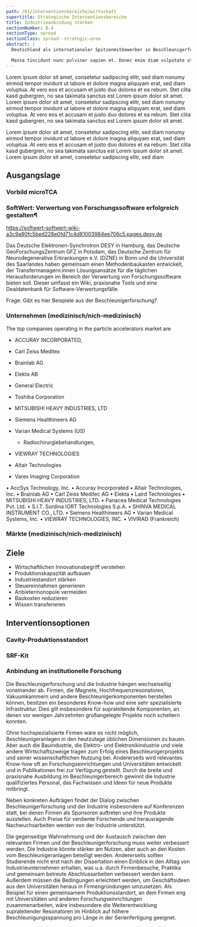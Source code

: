 ```yaml
---
path: /01/interventionsbereiche/wirtschaft
supertitle: Strategische Interventionsbereiche
title: Industrieanbindung stärken
sectionNumber: B.4
sectionType: spread
sectionClass: spread--strategic-area
abstract: |
  Deutschland als internationaler Spitzenmitbewerber in Beschleunigerforschung braucht eienn Studiengang, um seine Positionen auf dem Gebiet zu verstärken.{.orange}

  Massa tincidunt nunc pulvinar sapien et. Donec enim diam vulputate ut. Tortor pretium viverra suspendisse potenti nullam ac tortor vitae purus.{.red}
---
```



<div class="spread--left spread-area--intro">

<p class="md">
  Lorem ipsum dolor sit amet, consetetur sadipscing elitr, sed diam nonumy
  eirmod tempor invidunt ut labore et dolore magna aliquyam erat, sed diam
  voluptua. At vero eos et accusam et justo duo dolores et ea rebum. Stet clita
  kasd gubergren, no sea takimata sanctus est Lorem ipsum dolor sit amet. Lorem
  ipsum dolor sit amet, consetetur sadipscing elitr, sed diam nonumy eirmod
  tempor invidunt ut labore et dolore magna aliquyam erat, sed diam voluptua. At
  vero eos et accusam et justo duo dolores et ea rebum. Stet clita kasd
  gubergren, no sea takimata sanctus est Lorem ipsum dolor sit amet.
</p>
<p class="md">
  Lorem ipsum dolor sit amet, consetetur sadipscing elitr, sed diam nonumy
  eirmod tempor invidunt ut labore et dolore magna aliquyam erat, sed diam
  voluptua. At vero eos et accusam et justo duo dolores et ea rebum. Stet clita
  kasd gubergren, no sea takimata sanctus est Lorem ipsum dolor sit amet. Lorem
  ipsum dolor sit amet, consetetur sadipscing elitr, sed diam
</p>

</div>

<div class="spread--right spread-area--strategic-starting-point">

## Ausgangslage

### Vorbild microTCA

### SoftWert: Verwertung von Forschungssoftware erfolgreich gestalten¶

https://softwert-softwert-wiki-a3c9a90fc5bed228e0fd71c4d81003984ee706c5.pages.desy.de

Das Deutsche Elektronen-Synchrotron DESY in Hamburg, das Deutsche GeoForschungsZentrum GFZ in Potsdam, das Deutsche Zentrum für Neurodegenerative Erkrankungen e.V. (DZNE) in Bonn und die Universität des Saarlandes haben gemeinsam einen Methodenbaukasten entwickelt, der Transfermanagern:innen Lösungsansätze für die täglichen Herausforderungen im Bereich der Verwertung von Forschungssoftware bieten soll. Dieser umfasst ein Wiki, praxisnahe Tools und eine Dealdatenbank für Software-Verwertungsfälle.

Frage: Gibt es hier Beispiele aus der Beschleunigerforschung?

### Unternehmen (medizinisch/nich-medizinisch)

The top companies operating in the particle accelerators market are 

* ACCURAY INCORPORATED, 

* Carl Zeiss Meditex
* Brainlab AG
* Elekta AB
* General Electric
* Toshiba Corporation
* MITSUBISHI HEAVY INDUSTRIES, LTD
* Siemens Healthineers AG
* Varian Medical Systems (US)
  * Radiochirurgiebehandlungen, 
* VIEWRAY TECHNOLOGIES
* Altair Technologies
* Varex Imaging Corporation

• AccSys Technology, Inc.
• Accuray Incorporated
• Altair Technologies, Inc.
• Brainlab AG
• Carl Zeiss Meditec AG
• Elekta
• Laird Technologies
• MITSUBISHI HEAVY INDUSTRIES, LTD.
• Panacea Medical Technologies Pvt. Ltd.
• S.I.T. Sordina IORT Technologies S.p.A.
• SHINVA MEDICAL INSTRUMENT CO., LTD.
• Siemens Healthineers AG
• Varian Medical Systems, Inc.
• VIEWRAY TECHNOLOGIES, INC.
• VIVIRAD (Frankreich)

### Märkte (medizinisch/nich-medizinisch)

</div>

<div class="spread--right spread-area--strategic-starting-point-2">

## Ziele

- Wirtschaftlichen Innovationsbegriff verstehen
- Produktionskapazität aufbauen
- Industriestandort stärken
- Steuereinnahmen generieren
- Anbietermonopole vermeiden
- Baukosten reduzieren
- Wissen transferieren

</div>

<div class="spread--right spread-area--strategic-interventions">

## Interventionsoptionen

### Cavity-Produktionsstandort

### SRF-Kit

### Anbindung an institutionelle Forschung

Die Beschleunigerforschung und die Industrie hängen wechselseitig voneinander ab. Firmen, die Magnete, Hochfrequenzresonatoren, Vakuumkammern und andere Beschleunigerkomponenten herstellen können, besitzen ein besonderes Know-how und eine sehr spezialisierte Infrastruktur. Dies gilt insbesondere für supraleitende Komponenten, an denen vor wenigen Jahrzehnten großangelegte Projekte noch scheitern konnten.

Ohne hochspezialisierte Firmen wäre es nicht möglich, Beschleunigeranlagen in den heutzutage üblichen Dimensionen zu bauen. Aber auch die Bauindustrie, die Elektro- und Elektronikindustrie und viele andere Wirtschaftszweige tragen zum Erfolg eines Beschleunigerprojekts und seiner wissenschaftlichen Nutzung bei.
Andererseits wird relevantes Know-how oft an Forschungseinrichtungen und Universitäten entwickelt und in Publikationen frei zur Verfügung gestellt. Durch die breite und praxisnahe Ausbildung im Beschleunigerbereich gewinnt die Industrie qualifiziertes Personal, das Fachwissen und Ideen für neue Produkte mitbringt.

Neben konkreten Aufträgen findet der Dialog zwischen Beschleunigerforschung und der Industrie insbesondere auf Konferenzen statt, bei denen Firmen als Sponsoren auftreten und ihre Produkte ausstellen. Auch Preise für verdiente Forschende und herausragende Nachwuchsarbeiten werden von der Industrie unterstützt.

Die gegenseitige Wahrnehmung und der Austausch zwischen den relevanten Firmen und der Beschleunigerforschung muss weiter verbessert werden. Die Industrie könnte stärker am Nutzen, aber auch an den Kosten vom Beschleunigeranlagen beteiligt werden. Andererseits sollten Studierende nicht erst nach der Dissertation einen Einblick in den Alltag von Industrieunternehmen erhalten, was u.a. durch Firmenbesuche, Praktika und gemeinsam betreute Abschlussarbeiten verbessert werden kann. Außerdem müssen die Bedingungen erleichtert werden, um Geschäftsideen aus den Universitäten heraus in Firmengründungen umzusetzen.
Als Beispiel für einen gemeinsamem Produktionsstandort, an dem Firmen eng mit Universitäten und anderen Forschungseinrichtungen zusammenarbeiten, wäre insbesondere die Weiterentwicklung supraleitender Resonatoren im Hinblick auf höhere Beschleunigungsspannung pro Länge in der Serienfertigung geeignet.

</div>




<div class="spread--right spread-area--strategic-map">

<Image src={strategyMap} alt="" />

</div>



<div class="spread--left spread-area--strategic-aside">

</div>


